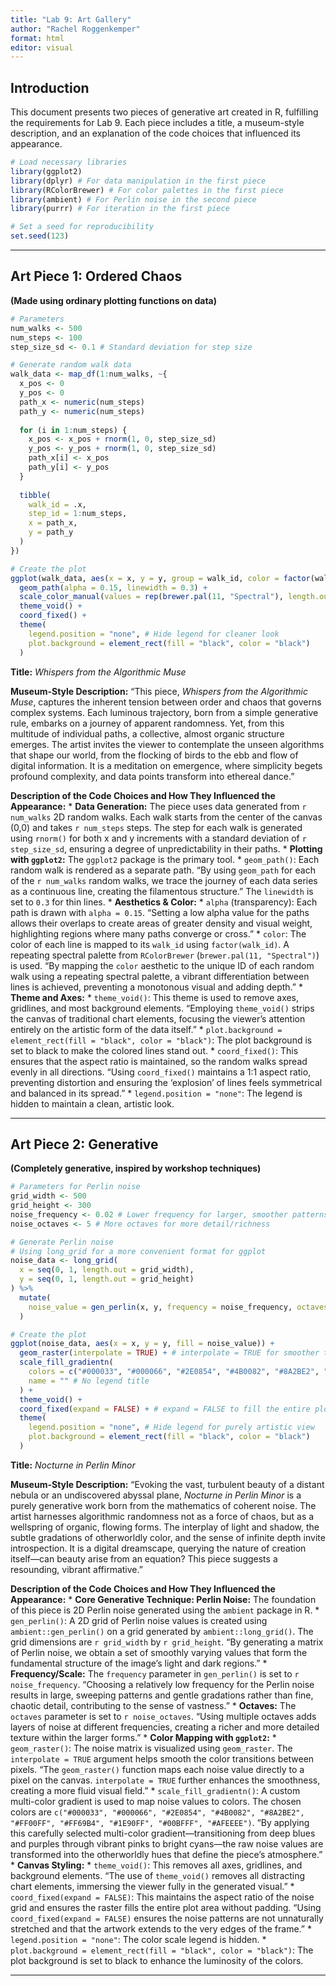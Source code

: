 ```yaml
---
title: "Lab 9: Art Gallery"
author: "Rachel Roggenkemper"
format: html
editor: visual
---
```


## Introduction

This document presents two pieces of generative art created in R, fulfilling the requirements for Lab 9. Each piece includes a title, a museum-style description, and an explanation of the code choices that influenced its appearance.

```r
# Load necessary libraries
library(ggplot2)
library(dplyr) # For data manipulation in the first piece
library(RColorBrewer) # For color palettes in the first piece
library(ambient) # For Perlin noise in the second piece
library(purrr) # For iteration in the first piece

# Set a seed for reproducibility
set.seed(123)
```

---

## Art Piece 1: Ordered Chaos

**(Made using ordinary plotting functions on data)**

```r
# Parameters
num_walks <- 500
num_steps <- 100
step_size_sd <- 0.1 # Standard deviation for step size

# Generate random walk data
walk_data <- map_df(1:num_walks, ~{
  x_pos <- 0
  y_pos <- 0
  path_x <- numeric(num_steps)
  path_y <- numeric(num_steps)
  
  for (i in 1:num_steps) {
    x_pos <- x_pos + rnorm(1, 0, step_size_sd)
    y_pos <- y_pos + rnorm(1, 0, step_size_sd)
    path_x[i] <- x_pos
    path_y[i] <- y_pos
  }
  
  tibble(
    walk_id = .x,
    step_id = 1:num_steps,
    x = path_x,
    y = path_y
  )
})

# Create the plot
ggplot(walk_data, aes(x = x, y = y, group = walk_id, color = factor(walk_id))) +
  geom_path(alpha = 0.15, linewidth = 0.3) +
  scale_color_manual(values = rep(brewer.pal(11, "Spectral"), length.out = num_walks)) +
  theme_void() +
  coord_fixed() +
  theme(
    legend.position = "none", # Hide legend for cleaner look
    plot.background = element_rect(fill = "black", color = "black")
  )
```

**Title:** *Whispers from the Algorithmic Muse*

**Museum-Style Description:**
"This piece, *Whispers from the Algorithmic Muse*, captures the inherent tension between order and chaos that governs complex systems. Each luminous trajectory, born from a simple generative rule, embarks on a journey of apparent randomness. Yet, from this multitude of individual paths, a collective, almost organic structure emerges. The artist invites the viewer to contemplate the unseen algorithms that shape our world, from the flocking of birds to the ebb and flow of digital information. It is a meditation on emergence, where simplicity begets profound complexity, and data points transform into ethereal dance."

**Description of the Code Choices and How They Influenced the Appearance:**
* **Data Generation:** The piece uses data generated from `r num_walks` 2D random walks. Each walk starts from the center of the canvas (0,0) and takes `r num_steps` steps. The step for each walk is generated using `rnorm()` for both x and y increments with a standard deviation of `r step_size_sd`, ensuring a degree of unpredictability in their paths.
* **Plotting with `ggplot2`:** The `ggplot2` package is the primary tool.
    * `geom_path()`: Each random walk is rendered as a separate path. "By using `geom_path` for each of the `r num_walks` random walks, we trace the journey of each data series as a continuous line, creating the filamentous structure." The `linewidth` is set to `0.3` for thin lines.
    * **Aesthetics & Color:**
        * `alpha` (transparency): Each path is drawn with `alpha = 0.15`. "Setting a low alpha value for the paths allows their overlaps to create areas of greater density and visual weight, highlighting regions where many paths converge or cross."
        * `color`: The color of each line is mapped to its `walk_id` using `factor(walk_id)`. A repeating spectral palette from `RColorBrewer` (`brewer.pal(11, "Spectral")`) is used. "By mapping the `color` aesthetic to the unique ID of each random walk using a repeating spectral palette, a vibrant differentiation between lines is achieved, preventing a monotonous visual and adding depth."
    * **Theme and Axes:**
        * `theme_void()`: This theme is used to remove axes, gridlines, and most background elements. "Employing `theme_void()` strips the canvas of traditional chart elements, focusing the viewer's attention entirely on the artistic form of the data itself."
        * `plot.background = element_rect(fill = "black", color = "black")`: The plot background is set to black to make the colored lines stand out.
        * `coord_fixed()`: This ensures that the aspect ratio is maintained, so the random walks spread evenly in all directions. "Using `coord_fixed()` maintains a 1:1 aspect ratio, preventing distortion and ensuring the 'explosion' of lines feels symmetrical and balanced in its spread."
        * `legend.position = "none"`: The legend is hidden to maintain a clean, artistic look.

---

## Art Piece 2: Generative

**(Completely generative, inspired by workshop techniques)**

```r
# Parameters for Perlin noise
grid_width <- 500
grid_height <- 300
noise_frequency <- 0.02 # Lower frequency for larger, smoother patterns
noise_octaves <- 5 # More octaves for more detail/richness

# Generate Perlin noise
# Using long_grid for a more convenient format for ggplot
noise_data <- long_grid(
  x = seq(0, 1, length.out = grid_width),
  y = seq(0, 1, length.out = grid_height)
) %>%
  mutate(
    noise_value = gen_perlin(x, y, frequency = noise_frequency, octaves = noise_octaves)
  )

# Create the plot
ggplot(noise_data, aes(x = x, y = y, fill = noise_value)) +
  geom_raster(interpolate = TRUE) + # interpolate = TRUE for smoother transitions
  scale_fill_gradientn(
    colors = c("#000033", "#000066", "#2E0854", "#4B0082", "#8A2BE2", "#FF00FF", "#FF69B4", "#1E90FF", "#00BFFF", "#AFEEEE"),
    name = "" # No legend title
  ) +
  theme_void() +
  coord_fixed(expand = FALSE) + # expand = FALSE to fill the entire plot area
  theme(
    legend.position = "none", # Hide legend for purely artistic view
    plot.background = element_rect(fill = "black", color = "black")
  )
```

**Title:** *Nocturne in Perlin Minor*

**Museum-Style Description:**
"Evoking the vast, turbulent beauty of a distant nebula or an undiscovered abyssal plane, *Nocturne in Perlin Minor* is a purely generative work born from the mathematics of coherent noise. The artist harnesses algorithmic randomness not as a force of chaos, but as a wellspring of organic, flowing forms. The interplay of light and shadow, the subtle gradations of otherworldly color, and the sense of infinite depth invite introspection. It is a digital dreamscape, querying the nature of creation itself—can beauty arise from an equation? This piece suggests a resounding, vibrant affirmative."

**Description of the Code Choices and How They Influenced the Appearance:**
* **Core Generative Technique: Perlin Noise:** The foundation of this piece is 2D Perlin noise generated using the `ambient` package in R.
    * `gen_perlin()`: A 2D grid of Perlin noise values is created using `ambient::gen_perlin()` on a grid generated by `ambient::long_grid()`. The grid dimensions are `r grid_width` by `r grid_height`. "By generating a matrix of Perlin noise, we obtain a set of smoothly varying values that form the fundamental structure of the image's light and dark regions."
    * **Frequency/Scale:** The `frequency` parameter in `gen_perlin()` is set to `r noise_frequency`. "Choosing a relatively low frequency for the Perlin noise results in large, sweeping patterns and gentle gradations rather than fine, chaotic detail, contributing to the sense of vastness."
    * **Octaves:** The `octaves` parameter is set to `r noise_octaves`. "Using multiple octaves adds layers of noise at different frequencies, creating a richer and more detailed texture within the larger forms."
* **Color Mapping with `ggplot2`:**
    * `geom_raster()`: The noise matrix is visualized using `geom_raster`. The `interpolate = TRUE` argument helps smooth the color transitions between pixels. "The `geom_raster()` function maps each noise value directly to a pixel on the canvas. `interpolate = TRUE` further enhances the smoothness, creating a more fluid visual field."
    * `scale_fill_gradientn()`: A custom multi-color gradient is used to map noise values to colors. The chosen colors are `c("#000033", "#000066", "#2E0854", "#4B0082", "#8A2BE2", "#FF00FF", "#FF69B4", "#1E90FF", "#00BFFF", "#AFEEEE")`. "By applying this carefully selected multi-color gradient—transitioning from deep blues and purples through vibrant pinks to bright cyans—the raw noise values are transformed into the otherworldly hues that define the piece's atmosphere."
* **Canvas Styling:**
    * `theme_void()`: This removes all axes, gridlines, and background elements. "The use of `theme_void()` removes all distracting chart elements, immersing the viewer fully in the generated visual."
    * `coord_fixed(expand = FALSE)`: This maintains the aspect ratio of the noise grid and ensures the raster fills the entire plot area without padding. "Using `coord_fixed(expand = FALSE)` ensures the noise patterns are not unnaturally stretched and that the artwork extends to the very edges of the frame."
    * `legend.position = "none"`: The color scale legend is hidden.
    * `plot.background = element_rect(fill = "black", color = "black")`: The plot background is set to black to enhance the luminosity of the colors.

---

